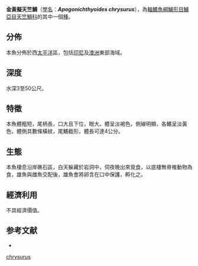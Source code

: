 {{Speciesbox
| name = 金黃擬天竺鯛
| status = NE
| genus = Apogonichthyoides
| species = chrysurus
| authority = [[Ogilby|Ogilby]], 1889
| synonyms = 
}}
'''金黃擬天竺鯛'''（[[學名|學名]]：'''''Apogonichthyoides chrysurus'''''），為[[輻鰭魚綱|輻鰭魚綱]][[鱸形目|鱸形目]][[鱸亞目|鱸亞目]][[天竺鯛科|天竺鯛科]]的其中一個[[種|種]]。

==分佈==
本魚分佈於西[[太平洋|太平洋]]區，包括[[印尼|印尼]]及[[澳洲|澳洲]]東部海域。

==深度==
水深3至50公尺。

==特徵==
本魚體粗短，尾柄長，口大且下位，眼大。體呈淡褐色，側線明顯，各鰭呈淡黃色，體側具數條橫紋，尾鰭截形，體長可達4公分。

==生態==
本魚棲息沿岸礁石區，白天躲藏於岩洞中，伺夜晚出來覓食，以底棲無脊椎動物為食，雄魚與雌魚交配後，雄魚會將卵含在口中保護，孵化之。

==經濟利用==
不具經濟價值。

==参考文献==
*{{FishBase_species|genus=Apogonichthyoides|species=chrysurus|year=2011|month=12}}
{{Taxonbar|from=Q6422610}}

[[Category:擬天竺魚屬|chrysurus]]


{{Taxonomy-stub}}